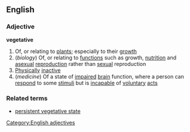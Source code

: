==English==
===Adjective===
'''vegetative'''
#Of, or relating to [[plant]]s; especially to their [[growth]]
#(''biology'') Of, or relating to [[function]]s such as growth, [[nutrition]] and [[asexual]] [[reproduction]] rather than [[sexual]] reproduction
#[[Physically]] [[inactive]]
#(''medicine'') Of a state of [[impaired]] [[brain]] function, where a person can [[respond]] to some [[stimuli]] but is [[incapable]] of [[voluntary]] [[act]]s
===Related terms===
*[[persistent vegetative state]]
[[Category:English adjectives]]